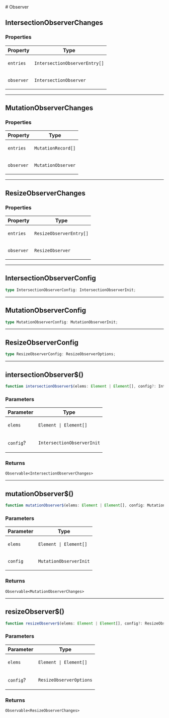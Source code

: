 
[//]: # (Do not edit directly)
[//]: # (Generated by the Cocokits TypeDoc custom theme on Fri Sep 20 2024 20:47:01 GMT+0200)



<Meta title='Utils/Observer'/>
<MdxDocPage groupTitle='Utils' toc={tocItems} utilsPage={true}>
# Observer

## IntersectionObserverChanges

### Properties

<table class="arg-type-table">
<thead>
<tr>
<th>Property</th>
<th>Type</th>
</tr>
</thead>
<tbody>
<tr>
<td>

`entries`

</td>
<td>

`IntersectionObserverEntry[]`

</td>
</tr>
<tr>
<td>

`observer`

</td>
<td>

`IntersectionObserver`

</td>
</tr>
</tbody>
</table>

***

## MutationObserverChanges

### Properties

<table class="arg-type-table">
<thead>
<tr>
<th>Property</th>
<th>Type</th>
</tr>
</thead>
<tbody>
<tr>
<td>

`entries`

</td>
<td>

`MutationRecord[]`

</td>
</tr>
<tr>
<td>

`observer`

</td>
<td>

`MutationObserver`

</td>
</tr>
</tbody>
</table>

***

## ResizeObserverChanges

### Properties

<table class="arg-type-table">
<thead>
<tr>
<th>Property</th>
<th>Type</th>
</tr>
</thead>
<tbody>
<tr>
<td>

`entries`

</td>
<td>

`ResizeObserverEntry[]`

</td>
</tr>
<tr>
<td>

`observer`

</td>
<td>

`ResizeObserver`

</td>
</tr>
</tbody>
</table>

***

## IntersectionObserverConfig

```ts
type IntersectionObserverConfig: IntersectionObserverInit;
```

***

## MutationObserverConfig

```ts
type MutationObserverConfig: MutationObserverInit;
```

***

## ResizeObserverConfig

```ts
type ResizeObserverConfig: ResizeObserverOptions;
```

***

## intersectionObserver$()

```ts
function intersectionObserver$(elems: Element | Element[], config?: IntersectionObserverInit): Observable<IntersectionObserverChanges>
```

### Parameters

<table class="arg-type-table">
<thead>
<tr>
<th>Parameter</th>
<th>Type</th>
</tr>
</thead>
<tbody>
<tr>
<td>

`elems`

</td>
<td>

`Element | Element[]`

</td>
</tr>
<tr>
<td>

`config`?

</td>
<td>

`IntersectionObserverInit`

</td>
</tr>
</tbody>
</table>

### Returns

`Observable<IntersectionObserverChanges>`

***

## mutationObserver$()

```ts
function mutationObserver$(elems: Element | Element[], config: MutationObserverInit): Observable<MutationObserverChanges>
```

### Parameters

<table class="arg-type-table">
<thead>
<tr>
<th>Parameter</th>
<th>Type</th>
</tr>
</thead>
<tbody>
<tr>
<td>

`elems`

</td>
<td>

`Element | Element[]`

</td>
</tr>
<tr>
<td>

`config`

</td>
<td>

`MutationObserverInit`

</td>
</tr>
</tbody>
</table>

### Returns

`Observable<MutationObserverChanges>`

***

## resizeObserver$()

```ts
function resizeObserver$(elems: Element | Element[], config?: ResizeObserverOptions): Observable<ResizeObserverChanges>
```

### Parameters

<table class="arg-type-table">
<thead>
<tr>
<th>Parameter</th>
<th>Type</th>
</tr>
</thead>
<tbody>
<tr>
<td>

`elems`

</td>
<td>

`Element | Element[]`

</td>
</tr>
<tr>
<td>

`config`?

</td>
<td>

`ResizeObserverOptions`

</td>
</tr>
</tbody>
</table>

### Returns

`Observable<ResizeObserverChanges>`

</MdxDocPage>
